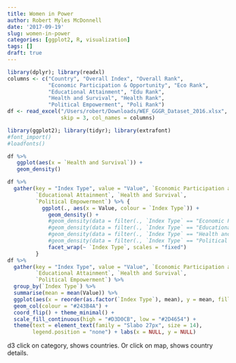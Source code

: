 ```yaml
---
title: Women in Power
author: Robert Myles McDonnell
date: '2017-09-19'
slug: women-in-power
categories: [ggplot2, R, visualization]
tags: []
draft: true
---
```


```r
library(dplyr); library(readxl)
columns <- c("Country", "Overall Index", "Overall Rank",
             "Economic Participation & Opportunity", "Eco Rank",
             "Educational Attainment", "Edu Rank",
             "Health and Survival", "Health Rank",
             "Political Empowerment", "Poli Rank")
df <- read_excel("/Users/robert/Downloads/WEF_GGGR_Dataset_2016.xlsx", sheet = 2,
                 skip = 3, col_names = columns)

```

```r
library(ggplot2); library(tidyr); library(extrafont)
#font_import()
#loadfonts()

df %>% 
   ggplot(aes(x = `Health and Survival`)) + 
   geom_density()

df %>%
  gather(key = "Index Type", value = "Value", `Economic Participation and Opportunity`,
         `Educational Attainment`, `Health and Survival`,
         `Political Empowerment`) %>% {
           ggplot(., aes(x = Value, colour = `Index Type`)) +
             geom_density() +
             #geom_density(data = filter(., `Index Type` == "Economic Participation and Opportunity")) +
             #geom_density(data = filter(., `Index Type` == "Educational Attainment")) +
             #geom_density(data = filter(., `Index Type` == "Health and Survival")) +
             #geom_density(data = filter(., `Index Type` == "Political Empowerment")) +
             facet_wrap(~ `Index Type`, scales = "fixed")
         }
df %>% 
  gather(key = "Index Type", value = "Value", `Economic Participation and Opportunity`,
         `Educational Attainment`, `Health and Survival`,
         `Political Empowerment`) %>%
  group_by(`Index Type`) %>% 
  summarise(mean = mean(Value)) %>% 
  ggplot(aes(x = reorder(as.factor(`Index Type`), mean), y = mean, fill = mean)) + 
  geom_col(colour = "#243B4A") + 
  coord_flip() + theme_minimal() + 
  scale_fill_continuous(high = "#D3D0CB", low = "#2D4654") +
  theme(text = element_text(family = "Slabo 27px", size = 14),
        legend.position = "none") + labs(x = NULL, y = NULL)
```



d3 click on category, shows countries. Or click on map, shows country details. 



